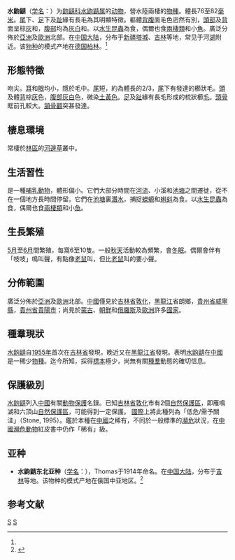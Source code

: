 {{Speciesbox
| taxon = Neomys fodiens
| binomial_authority = (Pennant, 1771)<ref name='id77'>{{cite web| url =http://www.bioinfo.cn/db05/BjdwSpecies.php?action=view&id=77| title =水鼩鼱| work =《中国动物物种编目数据库》| publisher =中国科学院微生物研究所| author =中国科学院动物研究所| accessdate =2009-03-27| deadurl =yes| archiveurl =https://web.archive.org/web/20160305050948/http://www.bioinfo.cn/db05/BjdwSpecies.php?action=view&id=77| archivedate =2016-03-05}}</ref>
}}

'''水鼩鼱'''（[[学名|学名]]：{{lang|la|''Neomys fodiens''}}）为[[鼩鼱科|鼩鼱科]][[水鼩鼱属|水鼩鼱属]]的[[动物|动物]]，營水陸兩棲的[[物種|物種]]。體長76至82[[毫米|毫米]]。[[尾|尾]]下、[[足|足]]下及[[趾|趾]]緣有長毛為其明顯特徵。軀體[[背|背]][[腹|腹]]面毛色迥然有別，[[頭部|頭部]]及[[背|背]]面呈棕[[灰|灰]]和，[[腹部|腹部]]均為[[灰|灰]][[白|白]]和。以[[水生昆蟲|水生昆蟲]]為食，偶爾也食[[兩棲類|兩棲類]]和小[[魚|魚]]。廣泛分佈於[[亞洲|亞洲]]及[[歐洲|歐洲]]北部。在[[中国大陆|中国大陆]]，分布于[[新疆|新疆]][[塔城|塔城]]{{dn|date=2022年5月}}、[[吉林|吉林]]等地，常见于河[[湖|湖]]附近。该[[物种|物种]]的模式产地在[[德国|德国]][[柏林|柏林]]。<ref name='id77'/>

==形態特徵==
吻尖。[[耳|耳]]和[[眼|眼]]均小，隱於毛中。[[尾|尾]]短，約為體長的2/3，[[尾|尾]]下有發達的櫛狀毛。[[頭|頭]]及體[[背|背]]棕[[灰|灰]]色，[[腹部|腹部]][[灰|灰]][[白|白]]色，微染[[土黃色|土黃色]]。[[足|足]]及[[趾|趾]]緣有長毛形成的梳狀櫛[[毛|毛]]。[[頭骨|頭骨]]眶前孔較大。[[頷|頷]][[骨|骨]][[顴|顴]]突甚發達。

==棲息環境==
常棲於[[林區|林區]]的[[河邊|河邊]][[草|草]]叢中。

==生活習性==
是一種[[哺乳動物|哺乳動物]]，體形偏小。它們大部分時間在[[河流|河流]]、小溪和[[池塘|池塘]]之間遷徙，從不在一個地方長時間停留。它們在[[池塘|池塘]]裏[[潛水|潛水]]，捕捉[[蠑螈|蠑螈]]和[[蝌蚪|蝌蚪]]為食。以[[水生昆蟲|水生昆蟲]]為食，偶爾也食[[兩棲類|兩棲類]]和小[[魚|魚]]。

==生長繁殖==
[[5月|5月]]至[[6月|6月]]間繁殖，每窩6至10隻。一般[[秋天|秋天]]活動較為頻繁，會[[冬眠|冬眠]]。偶爾會伴有「吱吱」鳴叫聲，有點像[[老鼠|老鼠]]叫，但比[[老鼠|老鼠]]叫的要小聲。

==分佈範圍==
廣泛分佈於[[亞洲|亞洲]]及[[歐洲|歐洲]]北部。[[中國|中國]]僅見於[[吉林省|吉林省]][[敦化|敦化]]，[[黑龍江|黑龍江]]省朗鄉，[[貴州省|貴州省]][[威寧縣|威寧縣]]，[[貴州省|貴州省]][[貴陽市|貴陽市]]；尚見於[[蒙古|蒙古]]、[[朝鮮|朝鮮]]和[[俄羅斯|俄羅斯]]及[[歐洲|歐洲]]許多[[國家|國家]]。

==種羣現狀==
[[水鼩鼱|水鼩鼱]]自[[1955年|1955年]]首次在[[吉林省|吉林省]]發現，晚近又在[[黑龍江省|黑龍江省]]發現。表明[[水鼩鼱|水鼩鼱]]在[[中國|中國]]是一稀少[[物種|物種]]。迄今所知，採得[[標本|標本]]極少，尚無有關[[種羣|種羣]]動態的確切信息。

==保護級別==
[[水鼩鼱|水鼩鼱]]列入[[中國|中國]]有關[[動物保護|動物保護]]名錄。已知[[吉林省|吉林省]][[敦化|敦化]]市有2個[[自然保護區|自然保護區]]，即雁鳴湖和六頂山[[自然保護區|自然保護區]]，可能得到一定保護。
[[國際|國際]]上將此種列為「低危/需予關注」（Stone, 1995）。鑑於本種在[[中國|中國]]之稀有，不同於一般標準的[[瀕危|瀕危]]狀況，在[[中國|中國]][[瀕危動物|瀕危動物]]紅皮書中仍作「稀有」級。

==亚种==
* '''水鼩鼱东北亚种'''（[[学名|学名]]：{{lang|la|''Neomys fodiens orientis''}}），Thomas于1914年命名。在[[中国大陆|中国大陆]]，分布于[[吉林|吉林]]等地。该物种的模式产地在俄国中亚地区。<ref name='id78'>{{cite web| url =http://www.bioinfo.cn/db05/BjdwSpecies.php?action=view&id=78| title =水鼩鼱东北亚种| work =《中国动物物种编目数据库》| publisher =中国科学院微生物研究所| author =中国科学院动物研究所| accessdate =2009-03-27| archive-date =2016-03-05| archive-url =https://web.archive.org/web/20160305062527/http://www.bioinfo.cn/db05/BjdwSpecies.php?action=view&id=78| dead-url =yes}}</ref>

==参考文献==
{{reflist}}
{{Taxonbar|from=Q465986}}

[[Category:水鼩鼱属|S]]
[[Category:1771年描述的动物|S]]